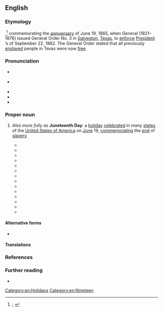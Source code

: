 {{also|juneteenth}}
==English==
{{was wotd|2020|June|19}}

===Etymology===
{{multiple images
|direction = vertical
|image1 = Juneteenth general order3.jpg
|caption1 = A [[sheet]] of [[military]] [[order#Noun|orders]] containing General Order No. 3 of June 19, 1865, issued by General {{w|Gordon Granger}}. It begins: “The people of Texas are informed that, in accordance with a Proclamation from the Executive of the United States, all slaves are free. [...]”
|image2 = Emancipation Day celebration - 1900-06-19.jpg
|caption2 = Participants in a Juneteenth celebration in 1900.
}}

{{blend|en|June|nineteenth}},<ref>{{R:OED Online|pos=n|id=252044|date=September 2004|nodot=1}}; {{R:Lexico|entry=juneteenth|pos=n}}</ref> commemorating the [[anniversary]] of June 19, 1865, when {{w|Union Army}} General {{w|Gordon Granger}} (1821–1876) issued General Order No. 3 in [[Galveston]], [[Texas]], to [[enforce]] [[w:President of the United States|President]] {{w|Abraham Lincoln}}’s {{w|Emancipation Proclamation}} of September 22, 1862. The General Order stated that all previously [[enslaved#Adjective|enslaved]] people in Texas were now [[free#Adjective|free]].

===Pronunciation===
* {{a|RP}} {{IPA|en|/ˌdʒuːnˈtiːnθ/}}
{{rfap|en}}
* {{a|GA}} {{IPA|en|/ˌdʒunˈtinθ/}}
* {{audio|en-us-Juneteenth.ogg|Audio (US)|lang=en}}
* {{rhymes|en|iːnθ}}
* {{hyphenation|en|June|teenth}}

===Proper noun===
{{en-proper noun|~}}

# {{lb|en|US}} ''Also more fully as'' '''Juneteenth Day''': a [[holiday]] [[celebrate]]d in many [[state#Noun|states]] of the [[United States of America]] on [[June]] 19, [[commemorate|commemorating]] the [[end#Noun|end]] of [[slavery]].
#: {{synonyms|en|Cel-Liberation Day|Emancipation Day|Freedom Day|Jubilee Day}}
#* {{quote-journal|en|title=Local news|newspaper=Brenham Weekly Banner|location=Brenham, Tex.|publisher=J[ohn] G. Rankin|date=25 June 1891|volume=XXVI|issue=26|page=&#91;7&#93;|pageurl=https://www.newspapers.com/image/68044659|column=1|oclc=14369205|passage=There was{{sic|were}} not so many colored people in the city as usual on Saturday evening, all of them, very near, being out at the "'''Juneteenth''' siliibration."}}
#* {{quote-journal|en|title=Watermelons are Moving|journal=Fruit Trade Journal and Produce Record|location=New York, N.Y.|publisher=Fruit Trade Journal Company|date=15 June 1912|volume=XXXXVII|issue=10|page=12|pageurl=https://babel.hathitrust.org/cgi/pt?id=uiug.30112106851220&view=1up&seq=180|oclc=9295677|passage=If there is plenty of sunshine within the next ten days there will be sufficient supply of watermelons in Southwest Texas to take care of the "'''Juneteenth'''" celebrations of San Antonio's colored population.}}
#* {{quote-book|en|author=Julia Walcott Hoffman|chapter=I|title=Pearl o’ Great Price or A Woman’s ’Sperience|location=Chicago, Ill.|publisher=Gift and Music Shop|year=1921|page=11|pageurl=https://babel.hathitrust.org/cgi/pt?id=nnc1.1000026522&view=1up&seq=23|oclc=39069637|passage="'Twere '''Juneteenth''' day," she began reverentially, "when my light firs' broke. The darkies all bunched up down in the live oak grove were a-singin' an' a-dancin', 'spressin' their glory 'cause they warnt no mo' slaves nohow.["]}}
#* {{quote-book|en|author=Hubert Anthony Shands|chapter=VIII|title=White and Black|location=New York, N.Y.|publisher=[[w:Harcourt (publisher)|Harcourt, Brace and Company]]|year=1922|page=50|pageurl=https://babel.hathitrust.org/cgi/pt?id=uc1.$b312484&view=1up&seq=58|oclc=791788|passage="But whut if it rains?" asked Josy. "It always do rain on '''Juneteenth'''." / "Dat's jes' de way of it," said John. "Someone is always a-th'owin' cold water on eve'ything I does."}}
#* {{quote-book|en|author=J. Frank Davis|chapter=Episode I. Juneteenth and Joada|title=Almanzar Evarts, Hero|location=Macon, Ga.|publisher=J. W. Burke Company|year=1925|pages=13–14|pageurl=https://babel.hathitrust.org/cgi/pt?id=uc1.$b799036&view=1up&seq=20|oclc=2199617|passage=He had invited her to attend the '''Juneteenth''' picnic as his guest all day. And now he had done something that never, in all his life, had he heard of any colored boy doing before—planned an expensive outing right on the eve of the big annual event. [...] "'''Juneteenth'''"—white people also pretty generally use the phrase—is their Emancipation Day, and it is the one day in the year when every Caucasian is supposed to consider the comfort and enjoyment of his negro friends ahead of his own.}}
#* {{quote-book|en|author=J[ohn] Mason Brewer|authorlink=J. Mason Brewer|chapter=Juneteenth|editor=[[w:J. Frank Dobie|J[ames] Frank Dobie]]|title=Tone the Bell Easy|series=Publications of the Texas Folk-lore Society|seriesvolume=no. 10|location=Austin, Tex.|publisher=[[w:Texas Folklore Society|Texas Folk-lore Society]]|year=1932|pages=8–54|pageurl=https://muse.jhu.edu/chapter/2471788|oclc=1904196|passage=Truck drivers, business men, and school teachers belonging to the racial group have told me tales, but the best of tale-tellers has been some ex-slave buoyed up by the spirit of a Nineteenth of June celebration—the "'''Juneteenth'''"—the day on which all colored people in the South commemorate the freedom of their race from slavery. The significance of the day is so great and the tales I have collected are so bound up with the legalized slavery which, in 1865, this day put an end to, that I have used '''''Juneteenth''''' as a title. Nobody who does not understand a '''Juneteenth''' celebration can ever understand the Negro or his songs and tales.}}
#* {{quote-book|en|author=Writers’ Program, [[w:Works Progress Administration|Work Projects Administration]], Texas|chapter=Folklore and Folkways|title=Texas: A Guide to the Lone Star State|series=American Guides Series|location=New York, N.Y.|publisher=Hastings House|year=1940|year_published=1943|section=part I (Texas: Yesterday and Today)|page=97|pageurl=https://books.google.com/books?id=RmS4RIl4W-AC&pg=PA97|oclc=479997144|passage=The annual celebration by Negroes of June 19—the day when emancipation from slavery became effective in the State [...]—is general; few Texas Negroes would consider working on "'''Juneteenth'''" if it can be avoided. The holiday is generally observed by a picnic at which everyone eats, dances and sings to his heart's content.}}
#* {{quote-book|en|author=William H. Wiggins, Jr.|chapter=Following the Freedom Trail|title=O Freedom!: Afro-American Emancipation Celebrations|location=Knoxville, Tenn.|publisher={{w|University of Tennessee Press}}|year=1987|year_published=2000|page=5|pageurl=https://books.google.com/books?id=5qr8cRUJC-cC&pg=PA5|isbn=978-0-87049-520-5|passage=As I chewed on my extra-hot barbecue sandwich, Mr. Artis Lovelady, the vendor and celebration sponsor, explained why he was having a '''Juneteenth''' observance: "I just wanted to do something, just wanted to kinda bring back old times and let the younger people see what we used to do to celebrate it on account of our Emancipation Proclamation."}}
#* {{quote-book|en|author=Michael Kammen|authorlink=Michael Kammen|chapter=The Civil War Remembered—but Unreconciled|title=Mystic Chords of Memory: The Transformation of Tradition in American Culture|edition=1st Vintage Books|location=New York, N.Y.|publisher={{w|Vintage Books}}|year=1991|year_published=February 1993|section=part 2 (Circa 1870 to 1915)|page=122|pageurl=https://books.google.com/books?id=CyQF6pKZ61YC&pg=PA122|isbn=978-0-679-74177-0|passage=But what they [black people] chose to emphasize by means of traditional activities each year was the memory of gaining freedom. Consequently in African-American communities, especially in the South, a day of prayer, preaching, and festivities usually known as "'''Juneteenth'''" came to be observed [...].}}
#* {{quote-book|en|author=Ralph Ellison|authorlink=Ralph Ellison|chapter=7|editor={{w|John F. Callahan}}|title=[[w:Juneteenth (novel)|Juneteenth: A Novel]]|location=New York, N.Y.|publisher={{w|Random House}}|year=1999|page=131|pageurl=https://archive.org/details/juneteenthnovel00elli/page/131/mode/1up|isbn=978-0-394-46457-2|passage=There's been a heap of '''Juneteenths''' before this one and I tell you there'll be a heap more before we're truly free!}}
#* {{quote-book|en|author=W[illiam] Fitzhugh Brundage|authorlink=W. Fitzhugh Brundage|chapter=Celebrating Black Memory in the Postbellum South|title=The Southern Past: A Clash of Race and Memory|location=Cambridge, Mass.; London|publisher=The Belknap Press of {{w|Harvard University Press}}|year=2005|page=55|pageurl=https://books.google.com/books?id=gNur7ykIk0sC&pg=PA55|isbn=978-0-674-01876-1|passage=On June 19, 1883, an eighteen-gun salute on the plaza in front of the Alamo in San Antonio, Texas, signaled the start of the annual '''Juneteenth''' observance.}}
#* {{quote-book|en|author=Thad Sitton|author2=James H. Conrad|chapter=Saturday Nights and Sunday Mornings|title=Freedom Colonies: Independent Black Texans in the Time of Jim Crow|series=Jack and Doris Smothers Series in Texas History, Life, and Culture|seriesvolume=no. 15|location=Austin, Tex.|publisher={{w|University of Texas Press}}|year=2005|page=105|pageurl=https://books.google.com/books?id=O_v9DAAAQBAJ&pg=PA105|isbn=978-0-292-70618-7|passage=Proud Pelham in Navarro County had a long history of major '''Juneteenths'''. Every year on June 19, pigs and goats roasted over open pits or old bedsprings, while fish deep-fried in lard in big washpots hung from trees.}}
#* {{quote-hansard|en|speaker=[[w:Lena Taylor|Lena C. Taylor]]|title=Announcements, Adjournment Honors, and Remarks under Special Privilege|report=State of Wisconsin Senate Journal: Ninety-ninth Regular Session|house={{w|Wisconsin State Senate}}|location=Madison, Wis.|publisher=State Printer|date=17 June 2009|volume=|page=218|pageurl=https://books.google.com/books?id=f3AjAQAAMAAJ&pg=PA218|column=2|oclc=35595536|passage=Senator Taylor, with unanimous consent, asked that when the Senate adjourn, it do so in honor of "'''Juneteenth''' Day," to symbolize the struggle for freedom and equality in the United States. [...] Indeed, '''Juneteenth''' Day is much more about the future than the past. It is a day where we gather to continue the struggle. We all realize the true freedom still eludes many of us.}}
#* {{quote-journal|en|author=Seth Cohen|title=No More Excuses – It’s Time to Declare Juneteenth a Federal Holiday|archiveurl=https://web.archive.org/web/20200614212359/https://www.forbes.com/sites/sethcohen/2020/06/14/no-more-excuses---its-time-to-declare-juneteenth-a-federal-holiday/#e37c37e45eb7|archivedate=14 June 2020|magazine={{w|Forbes}}|location=New York, N.Y.|publisher=Forbes, Inc.|date=14 June 2020|issn=0015-6914|oclc=1088420850|passage=[M]aking '''Juneteenth''' a federal holiday is both urgent and necessary. [...] A '''Juneteenth''' federal holiday would be more than a "day off," but one filled with educational experiences about the institution and affliction of slavery, community conversations on race and reconciliation, and cultural experiences that bring the history, challenges, and contributions of Black Americans to the forefront of the nation's consciousness.}}

====Alternative forms====
* {{l|en|juneteenth}}

====Translations====
{{trans-top|holiday celebrated in the U.S. on June 19, commemorating the end of slavery}}
{{trans-mid}}
{{trans-bottom}}

===References===
<references />

===Further reading===
* {{pedia}}

[[Category:en:Holidays]]
[[Category:en:Nineteen]]